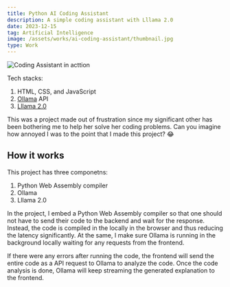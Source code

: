 ```yaml
---
title: Python AI Coding Assistant
description: A simple coding assistant with Lllama 2.0
date: 2023-12-15
tag: Artificial Intelligence
image: /assets/works/ai-coding-assistant/thumbnail.jpg
type: Work
---
```


![Coding Assistant in acttion](/assets/works/ai-coding-assistant/demo.gif)

Tech stacks:

1. HTML, CSS, and JavaScript
2. [Ollama](https://ollama.ai/) API
3. [Lllama 2.0](https://ollama.ai/library/llama2)

This was a project made out of frustration since my significant other has been bothering me to help her solve her coding problems.
Can you imagine how annoyed I was to the point that I made this project? 😂

## How it works

This project has three componetns:

1. Python Web Assembly compiler
2. Ollama
3. Lllama 2.0

In the project, I embed a Python Web Assembly compiler so that one should not have to send their code to the backend and
wait for the response. Instead, the code is compiled in the locally in the browser and thus reducing the latency significantly.
At the same, I make sure Ollama is running in the background locally waiting for any requests from the frontend.

If there were any errors after running the code, the frontend will send the entire code as a API request to Ollama to analyze the code.
Once the code analysis is done, Ollama will keep streaming the generated explanation to the frontend.
